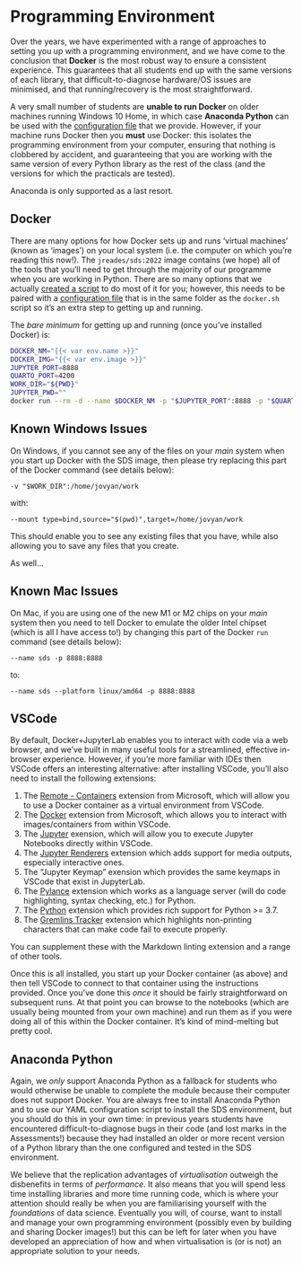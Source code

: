 # Programming Environment

Over the years, we have experimented with a range of approaches to setting you up with a programming environment, and we have come to the conclusion that **Docker** is the most robust way to ensure a consistent experience. This guarantees that all students end up with the same versions of each library, that difficult-to-diagnose hardware/OS issues are minimised, and that running/recovery is the most straightforward.

A very small number of students are **unable to run Docker** on older machines running Windows 10 Home, in which case **Anaconda Python** can be used with the [configuration file](https://github.com/jreades/sds_env/#using-anaconda-python) that we provide. However, if your machine runs Docker then you **must** use Docker: this isolates the programming environment from your computer, ensuring that nothing is clobbered by accident, and guaranteeing that you are working with the same version of every Python library as the rest of the class (and the versions for which the practicals are tested). 

Anaconda is only supported as a last resort.

## Docker

There are many options for how Docker sets up and runs 'virtual machines' (known as 'images') on your local system (i.e. the computer on which you're reading this now!). The `jreades/sds:2022` image contains (we hope) all of the tools that you'll need to get through the majority of our programme when you are working in Python. There are so many options that we actually [created a script](https://github.com/jreades/sds_env/raw/master/docker/docker.sh) to do most of it for you; however, this needs to be paired with a [configuration file](https://github.com/jreades/sds_env/raw/master/docker/config.sh) that is in the same folder as the `docker.sh` script so it's an extra step to getting up and running.

The *bare minimum* for getting up and running (once you've installed Docker) is:

```bash
DOCKER_NM="{{< var env.name >}}"
DOCKER_IMG="{{< var env.image >}}"
JUPYTER_PORT=8888
QUARTO_PORT=4200
WORK_DIR="${PWD}"
JUPYTER_PWD=""
docker run --rm -d --name $DOCKER_NM -p "$JUPYTER_PORT":8888 -p "$QUARTO_PORT":4200 -v "$WORK_DIR":/home/jovyan/work $DOCKER_IMG start.sh jupyter lab --LabApp.password=$JUPYTER_PWD --ServerApp.password=$JUPYTER_PWD --NotebookApp.token=$JUPYTER_PWD
```

::: {.callout-warning}
## Known Windows Issues

On Windows, if you cannot see any of the files on your _main_ system when you start up Docker with the SDS image, then please try replacing this part of the Docker command (see details below):

`-v "$WORK_DIR":/home/jovyan/work`

with:

`--mount type=bind,source="$(pwd)",target=/home/jovyan/work`

This should enable you to see any existing files that you have, while also allowing you to save any files that you create.
:::

As well...

::: {.callout-warning}
## Known Mac Issues 

On Mac, if you are using one of the new M1 or M2 chips on your _main_ system then you need to tell Docker to emulate the older Intel chipset (which is all I have access to!) by changing this part of the Docker `run` command (see details below):

`--name sds -p 8888:8888`

to:

`--name sds --platform linux/amd64 -p 8888:8888`

:::

## VSCode

By default, Docker+JupyterLab enables you to interact with code via a web browser, and we've built in many useful tools for a streamlined, effective in-browser experience. However, if you're more familiar with IDEs then VSCode offers an interesting alternative: after installing VSCode, you'll also need to install the following extensions:

1. The [Remote - Containers](https://marketplace.visualstudio.com/items?itemName=ms-vscode-remote.remote-containers) extension from Microsoft, which will allow you to use a Docker container as a virtual environment from VSCode.
2. The [Docker](https://marketplace.visualstudio.com/items?itemName=ms-azuretools.vscode-docker) extension from Microsoft, which allows you to interact with images/containers from within VSCode.
3. The [Jupyter](https://marketplace.visualstudio.com/items?itemName=ms-toolsai.jupyter) exension, which will allow you to execute Jupyter Notebooks directly within VSCode.
4. The [Jupyter Renderers](https://marketplace.visualstudio.com/items?itemName=ms-toolsai.jupyter-renderers) extension which adds support for media outputs, especially interactive ones.
5. The "Jupyter Keymap" exension which provides the same keymaps in VSCode that exist in JupyterLab.
6. The [Pylance](https://marketplace.visualstudio.com/items?itemName=ms-python.vscode-pylance) extension which works as a language server (will do code highlighting, syntax checking, etc.) for Python.
7. The [Python](https://marketplace.visualstudio.com/items?itemName=ms-python.python) extension which provides rich support for Python >= 3.7.
8. The [Gremlins Tracker](https://marketplace.visualstudio.com/items?itemName=nhoizey.gremlins) extension which highlights non-printing characters that can make code fail to execute properly.

You can supplement these with the Markdown linting extension and a range of other tools. 

Once this is all installed, you start up your Docker container (as above) and then tell VSCode to connect to that container using the instructions provided. Once you've done this _once_ it should be fairly straightforward on subsequent runs. At that point you can browse to the notebooks (which are usually being mounted from your own machine) and run them as if you were doing all of this within the Docker container. It's kind of mind-melting but pretty cool.

## Anaconda Python

Again, we *only* support Anaconda Python as a fallback for students who would otherwise be unable to complete the module because their computer does not support Docker. You are always free to install Anaconda Python and to use our YAML configuration script to install the SDS environment, but you should do this in your own time: in previous years students have encountered difficult-to-diagnose bugs in their code (and lost marks in the Assessments!) because they had installed an older or more recent version of a Python library than the one configured and tested in the SDS environment.

We believe that the replication advantages of *virtualisation* outweigh the disbenefits in terms of *performance*. It also means that you will spend less time installing libraries and more time running code, which is where your attention should really be when you are familiarising yourself with the *foundations* of data science. Eventually you will, of course, want to install and manage your own programming environment (possibly even by building and sharing Docker images!) but this can be left for later when you have developed an appreciation of how and when virtualisation is (or is not) an appropriate solution to your needs.
